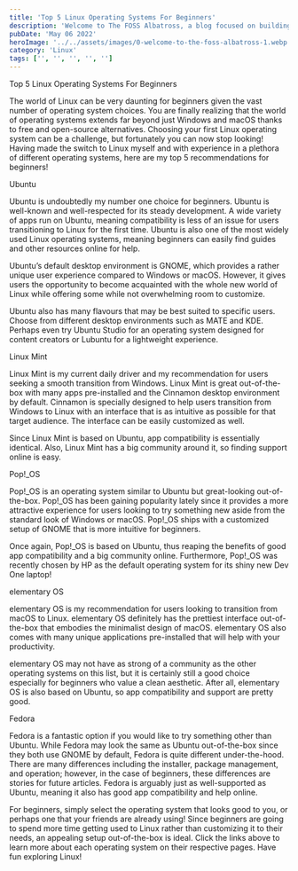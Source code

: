 ```yaml
---
title: 'Top 5 Linux Operating Systems For Beginners'
description: 'Welcome to The FOSS Albatross, a blog focused on building exposure around free and open-source software!'
pubDate: 'May 06 2022'
heroImage: '../../assets/images/0-welcome-to-the-foss-albatross-1.webp'
category: 'Linux'
tags: ['', '', '', '', '']
---
```


Top 5 Linux Operating Systems For Beginners

The world of Linux can be very daunting for beginners given the vast number of operating system choices. You are finally realizing that the world of operating systems extends far beyond just Windows and macOS thanks to free and open-source alternatives. Choosing your first Linux operating system can be a challenge, but fortunately you can now stop looking! Having made the switch to Linux myself and with experience in a plethora of different operating systems, here are my top 5 recommendations for beginners!

Ubuntu

Ubuntu is undoubtedly my number one choice for beginners. Ubuntu is well-known and well-respected for its steady development. A wide variety of apps run on Ubuntu, meaning compatibility is less of an issue for users transitioning to Linux for the first time. Ubuntu is also one of the most widely used Linux operating systems, meaning beginners can easily find guides and other resources online for help.

Ubuntu’s default desktop environment is GNOME, which provides a rather unique user experience compared to Windows or macOS. However, it gives users the opportunity to become acquainted with the whole new world of Linux while offering some while not overwhelming room to customize.

Ubuntu also has many flavours that may be best suited to specific users. Choose from different desktop environments such as MATE and KDE. Perhaps even try Ubuntu Studio for an operating system designed for content creators or Lubuntu for a lightweight experience.

Linux Mint

Linux Mint is my current daily driver and my recommendation for users seeking a smooth transition from Windows. Linux Mint is great out-of-the-box with many apps pre-installed and the Cinnamon desktop environment by default. Cinnamon is specially designed to help users transition from Windows to Linux with an interface that is as intuitive as possible for that target audience. The interface can be easily customized as well.

Since Linux Mint is based on Ubuntu, app compatibility is essentially identical. Also, Linux Mint has a big community around it, so finding support online is easy.

Pop!\_OS

Pop!\_OS is an operating system similar to Ubuntu but great-looking out-of-the-box. Pop!\_OS has been gaining popularity lately since it provides a more attractive experience for users looking to try something new aside from the standard look of Windows or macOS. Pop!\_OS ships with a customized setup of GNOME that is more intuitive for beginners.

Once again, Pop!\_OS is based on Ubuntu, thus reaping the benefits of good app compatibility and a big community online. Furthermore, Pop!\_OS was recently chosen by HP as the default operating system for its shiny new Dev One laptop!

elementary OS

elementary OS is my recommendation for users looking to transition from macOS to Linux. elementary OS definitely has the prettiest interface out-of-the-box that embodies the minimalist design of macOS. elementary OS also comes with many unique applications pre-installed that will help with your productivity.

elementary OS may not have as strong of a community as the other operating systems on this list, but it is certainly still a good choice especially for beginners who value a clean aesthetic. After all, elementary OS is also based on Ubuntu, so app compatibility and support are pretty good.

Fedora

Fedora is a fantastic option if you would like to try something other than Ubuntu. While Fedora may look the same as Ubuntu out-of-the-box since they both use GNOME by default, Fedora is quite different under-the-hood. There are many differences including the installer, package management, and operation; however, in the case of beginners, these differences are stories for future articles. Fedora is arguably just as well-supported as Ubuntu, meaning it also has good app compatibility and help online.

For beginners, simply select the operating system that looks good to you, or perhaps one that your friends are already using! Since beginners are going to spend more time getting used to Linux rather than customizing it to their needs, an appealing setup out-of-the-box is ideal. Click the links above to learn more about each operating system on their respective pages. Have fun exploring Linux!
